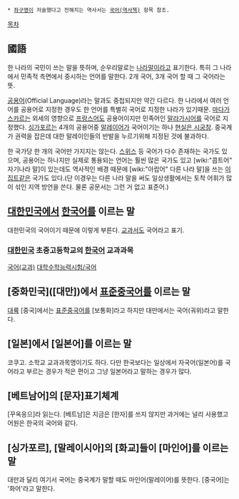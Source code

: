  * [[좌구명]]이 저술했다고 전해지는 역사서는 [[국어(역사책)]] 항목 참조.

[[목차]]
== 國語 ==
한 나라의 국민이 쓰는 말을 뜻하며, 순우리말로는 [[나라]][[말]]이라고 표기한다. 특히 그 나라에서 민족적 측면에서 중시하는 언어를 말한다.
2개 국어, 3개 국어 할 때 그 국어라는 뜻.

[[공용어]](Official Language)라는 말과도 중첩되지만 약간 다르다. 한 나라에서 여러 언어를 공용어로 지정한 경우도 한 언어를 특별히 국어로 지정한 나라가 있기때문. [[마다가스카르]]는 외세의 영향으로 [[프랑스어]]도 공용어이지만 민족어인 [[말라가시어]]를 국어로 지정했다. [[싱가포르]]는 4개의 공용어중 [[말레이어]]가 국어이기는 하나 [[현실은 시궁창]]. 중국계가 권력을 잡은데 대한 말레이인들의 반발을 누르기위해 지정된 것에 불과하다.

한 국가당 한 개의 국어만 가지지는 않는다. [[스위스]] 등 국어가 다수 존재하는 국가도 있으며, 공용어는 하나지만 실제로 통용되는 언어는 훨씬 많은 국가도 있고 [wiki:"콥트어" 자기나라 말]이 있는데도 역사적인 배경 때문에 [wiki:"아랍어" 다른 나라 말]을 쓰는 [[이집트]]같은 국가도 있다.(단 이경우는 다른 나라 말을 써도 일상생활에서는 토착 어휘가 많이 섞인 지역 방언을 쓴다. 물론 공문서는 그런 거 없고 표준어.)

== [[대한민국]]에서 [[한국어]]를 이르는 말 ==
대한민국의 국어이기 때문에 이렇게 부른다. [[교과서]]도 국어라고 표기. 

=== [[대한민국]] 초중고등학교의 [[한국어]] 교과과목 === 
[[국어(교과)]]
[[대학수학능력시험/국어]]

== [중화민국]([대만])에서 [[표준중국어]]를 이르는 말 ==
[[대륙]] [중국]에서는 [[표준중국어]]를 [보통화]라고 하지만 대만에서는 국어(궈위)라고 말한다. 

== [일본]에서 [일본어]를 이르는 말 ==
코쿠고. 소학교 교과과목명이기도 하다. 다만 한국보다는 일상에서 자국어(일본어)를 국어라고 부르는 경우가 적은 편이고 그냥 일본어라고 말하는 경우가 많다.

== [베트남어]의 [문자]표기체계 ==
[꾸옥응으]라 읽는다. [베트남]은 지금은 [한자]를 쓰지 않지만 과거에는 널리 사용했고 어원은 한국의 국어와 같다.

== [싱가포르], [말레이시아]의 [화교]들이 [마인어]를 이르는 말 ==
대만과 달리 여기서 국어는 중국계가 말할 때도 마인어(말레이어)를 뜻한다. [중국어]는 '화어'라고 말한다.
